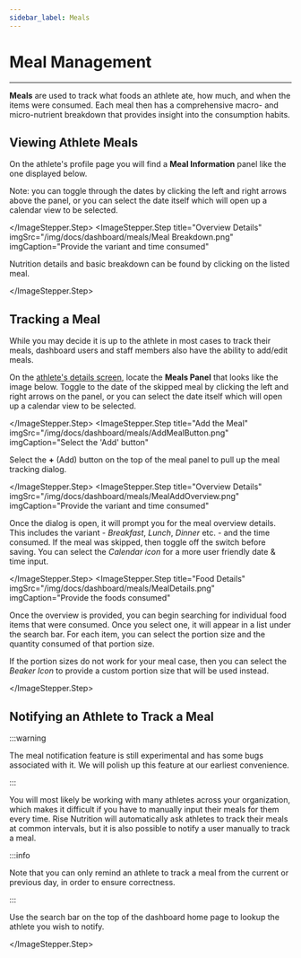 ```yaml
---
sidebar_label: Meals
---
```



# Meal Management

---

**Meals** are used to track what foods an athlete ate, how much, and when the items were
consumed. Each meal then has a comprehensive macro- and micro-nutrient breakdown that provides insight into the consumption habits. 

## Viewing Athlete Meals


On the athlete's profile page you will find a **Meal Information** panel like the one displayed below.  

Note: you can toggle through the dates by clicking the left and right arrows above the panel, or you
can select the date itself which will open up a calendar view to be selected.

 <ImageStepper>
  <ImageStepper.Step
    title="View Meals Panel"
    imgSrc="/img/docs/dashboard/meals/Meal Info_panel.png"
    imgCaption="View the meals panel to see tracked items"
  >

</ImageStepper.Step>
  <ImageStepper.Step
    title="Overview Details"
    imgSrc="/img/docs/dashboard/meals/Meal Breakdown.png"
    imgCaption="Provide the variant and time consumed"
  >


Nutrition details and basic breakdown can be found by clicking on the listed meal. 

 </ImageStepper.Step>
</ImageStepper>

## Tracking a Meal

While you may decide it is up to the athlete in most cases to track their meals, dashboard users and staff members also have the ability to add/edit meals.

<ImageStepper>
  <ImageStepper.Step
    title="View Meals Panel"
    imgSrc="/img/docs/dashboard/meals/MealsPanel.png"
    imgCaption="View the meals panel to see tracked items"
  >

On the [athlete's details screen](#viewing-an-athletes-meals), locate the **Meals Panel** that looks
like the image below. Toggle to the date of the skipped meal by clicking the left and right
arrows on the panel, or you can select the date itself which will open up a calendar view to be selected.

  </ImageStepper.Step>
  <ImageStepper.Step
    title="Add the Meal"
    imgSrc="/img/docs/dashboard/meals/AddMealButton.png"
    imgCaption="Select the 'Add' button"
  >

Select the **+** (Add) button on the top of the meal panel to pull up the meal tracking dialog.

  </ImageStepper.Step>
  <ImageStepper.Step
    title="Overview Details"
    imgSrc="/img/docs/dashboard/meals/MealAddOverview.png"
    imgCaption="Provide the variant and time consumed"
  >

Once the dialog is open, it will prompt you for the meal overview details. This includes the variant -
_Breakfast_, _Lunch_, _Dinner_ etc. - and the time consumed. If the meal was skipped, then toggle off
the switch before saving. You can select the _Calendar icon_ for a more user friendly date &amp; time
input.

  </ImageStepper.Step>
  <ImageStepper.Step
    title="Food Details"
    imgSrc="/img/docs/dashboard/meals/MealDetails.png"
    imgCaption="Provide the foods consumed"
  >

Once the overview is provided, you can begin searching for individual food items that were
consumed. Once you select one, it will appear in a list under the search bar. For each item,
you can select the portion size and the quantity consumed of that portion size.

If the portion sizes do not work for your meal case, then you can select the _Beaker Icon_ to
provide a custom portion size that will be used instead.

  </ImageStepper.Step>
</ImageStepper>

## Notifying an Athlete to Track a Meal

:::warning

The meal notification feature is still experimental and has some bugs associated with it. We
will polish up this feature at our earliest convenience.

:::

You will most likely be working with many athletes across your organization, which
makes it difficult if you have to manually input their meals for them every time. Rise Nutrition
will automatically ask athletes to track their meals at common intervals, but it is also possible
to notify a user manually to track a meal.

:::info

Note that you can only remind an athlete to track a meal from the current or previous day, in
order to ensure correctness.

:::

<ImageStepper>
  <ImageStepper.Step
    title="Search for User"
    imgSrc="/img/docs/dashboard/search-user.png"
    imgCaption="Search and select the desired user"
  >

Use the search bar on the top of the dashboard home page to lookup the athlete you wish to
notify.

  </ImageStepper.Step>
</ImageStepper>

